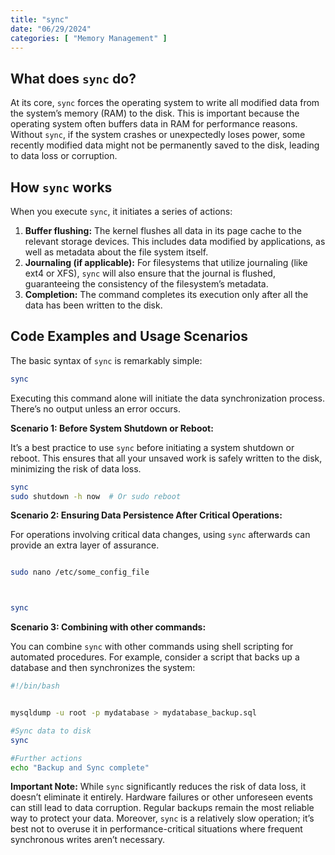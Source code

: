 ```yaml
---
title: "sync"
date: "06/29/2024"
categories: [ "Memory Management" ]
---
```

## What does `sync` do?

At its core, `sync` forces the operating system to write all modified data from the system's memory (RAM) to the disk. This is important because the operating system often buffers data in RAM for performance reasons.  Without `sync`, if the system crashes or unexpectedly loses power, some recently modified data might not be permanently saved to the disk, leading to data loss or corruption.

## How `sync` works

When you execute `sync`, it initiates a series of actions:

1. **Buffer flushing:**  The kernel flushes all data in its page cache to the relevant storage devices.  This includes data modified by applications, as well as metadata about the file system itself.
2. **Journaling (if applicable):** For filesystems that utilize journaling (like ext4 or XFS), `sync` will also ensure that the journal is flushed, guaranteeing the consistency of the filesystem's metadata.
3. **Completion:** The command completes its execution only after all the data has been written to the disk.


##  Code Examples and Usage Scenarios

The basic syntax of `sync` is remarkably simple:

```bash
sync
```

Executing this command alone will initiate the data synchronization process.  There's no output unless an error occurs.

**Scenario 1: Before System Shutdown or Reboot:**

It's a best practice to use `sync` before initiating a system shutdown or reboot. This ensures that all your unsaved work is safely written to the disk, minimizing the risk of data loss.

```bash
sync
sudo shutdown -h now  # Or sudo reboot
```

**Scenario 2:  Ensuring Data Persistence After Critical Operations:**

For operations involving critical data changes, using `sync` afterwards can provide an extra layer of assurance.

```bash

sudo nano /etc/some_config_file



sync


```

**Scenario 3: Combining with other commands:**

You can combine `sync` with other commands using shell scripting for automated procedures. For example, consider a script that backs up a database and then synchronizes the system:

```bash
#!/bin/bash


mysqldump -u root -p mydatabase > mydatabase_backup.sql

#Sync data to disk
sync

#Further actions
echo "Backup and Sync complete"
```

**Important Note:** While `sync` significantly reduces the risk of data loss, it doesn't eliminate it entirely.  Hardware failures or other unforeseen events can still lead to data corruption.  Regular backups remain the most reliable way to protect your data.  Moreover, `sync` is a relatively slow operation;  it's best not to overuse it in performance-critical situations where frequent synchronous writes aren't necessary.

